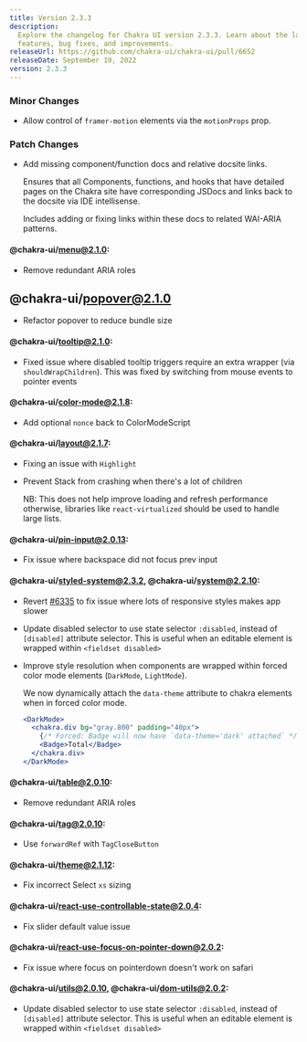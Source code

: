```yaml
---
title: Version 2.3.3
description:
  Explore the changelog for Chakra UI version 2.3.3. Learn about the latest
  features, bug fixes, and improvements.
releaseUrl: https://github.com/chakra-ui/chakra-ui/pull/6652
releaseDate: September 19, 2022
version: 2.3.3
---
```


### Minor Changes

- Allow control of `framer-motion` elements via the `motionProps` prop.

### Patch Changes

- Add missing component/function docs and relative docsite links.

  Ensures that all Components, functions, and hooks that have detailed pages on
  the Chakra site have corresponding JSDocs and links back to the docsite via
  IDE intellisense.

  Includes adding or fixing links within these docs to related WAI-ARIA
  patterns.

#### @chakra-ui/menu@2.1.0:

- Remove redundant ARIA roles

## @chakra-ui/popover@2.1.0

- Refactor popover to reduce bundle size

#### @chakra-ui/tooltip@2.1.0:

- Fixed issue where disabled tooltip triggers require an extra wrapper (via
  `shouldWrapChildren`). This was fixed by switching from mouse events to
  pointer events

#### @chakra-ui/color-mode@2.1.8:

- Add optional `nonce` back to ColorModeScript

#### @chakra-ui/layout@2.1.7:

- Fixing an issue with `Highlight`
- Prevent Stack from crashing when there's a lot of children

  NB: This does not help improve loading and refresh performance otherwise,
  libraries like `react-virtualized` should be used to handle large lists.

#### @chakra-ui/pin-input@2.0.13:

- Fix issue where backspace did not focus prev input

#### @chakra-ui/styled-system@2.3.2, @chakra-ui/system@2.2.10:

- Revert [#6335](https://github.com/chakra-ui/chakra-ui/pull/6335/files) to fix
  issue where lots of responsive styles makes app slower
- Update disabled selector to use state selector `:disabled`, instead of
  `[disabled]` attribute selector. This is useful when an editable element is
  wrapped within `<fieldset disabled>`
- Improve style resolution when components are wrapped within forced color mode
  elements (`DarkMode`, `LightMode`).

  We now dynamically attach the `data-theme` attribute to chakra elements when
  in forced color mode.

  ```jsx live=false
  <DarkMode>
    <chakra.div bg="gray.800" padding="40px">
      {/* Forced: Badge will now have `data-theme='dark' attached` */}
      <Badge>Total</Badge>
    </chakra.div>
  </DarkMode>
  ```

#### @chakra-ui/table@2.0.10:

- Remove redundant ARIA roles

#### @chakra-ui/tag@2.0.10:

- Use `forwardRef` with `TagCloseButton`

#### @chakra-ui/theme@2.1.12:

- Fix incorrect Select `xs` sizing

#### @chakra-ui/react-use-controllable-state@2.0.4:

- Fix slider default value issue

#### @chakra-ui/react-use-focus-on-pointer-down@2.0.2:

- Fix issue where focus on pointerdown doesn't work on safari

#### @chakra-ui/utils@2.0.10, @chakra-ui/dom-utils@2.0.2:

- Update disabled selector to use state selector `:disabled`, instead of
  `[disabled]` attribute selector. This is useful when an editable element is
  wrapped within `<fieldset disabled>`
